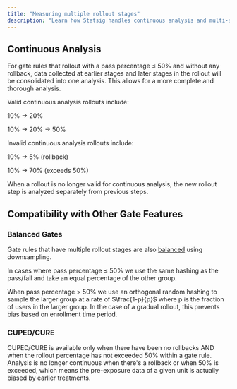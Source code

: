 ```yaml
---
title: "Measuring multiple rollout stages"
description: "Learn how Statsig handles continuous analysis and multi-stage feature flag rollouts for comprehensive measurement and experimentation."
---
```


## Continuous Analysis

For gate rules that rollout with a pass percentage ≤ 50% and without any rollback, data collected at earlier stages and later stages in the rollout will be consolidated into one analysis. This allows for a more complete and thorough analysis.

Valid continuous analysis rollouts include:

10% → 20%

10% → 20% → 50%

Invalid continuous analysis rollouts include:

10% → 5% (rollback)

10% → 70% (exceeds 50%)

When a rollout is no longer valid for continuous analysis, the new rollout step is analyzed separately from previous steps.

## Compatibility with Other Gate Features

### Balanced Gates

Gate rules that have multiple rollout stages are also [balanced](https://docs.statsig.com/feature-flags/view-exposures#balanced-gates) using downsampling.

In cases where pass percentage ≤ 50% we use the same hashing as the pass/fail and take an equal percentage of the other group.

When pass percentage > 50% we use an orthogonal random hashing to sample the larger group at a rate of $\frac{1-p}{p}$ where p is the fraction of users in the larger group. In the case of a gradual rollout, this prevents bias based on enrollment time period.

### CUPED/CURE

CUPED/CURE is available only when there have been no rollbacks AND when the rollout percentage has not exceeded 50% within a gate rule. Analysis is no longer continuous when there's a rollback or when 50% is exceeded, which means the pre-exposure data of a given unit is actually biased by earlier treatments.